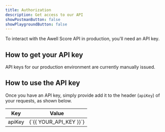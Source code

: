 ```yaml
---
title: Authorization
description: Get access to our API
showPostmanButton: false
showPlaygroundButton: false
---
```


To interact with the Awell Score API in production, you'll need an API key.

## How to get your API key

API keys for our production environment are currently manually issued.

## How to use the API key

Once you have an API key, simply provide add it to the header (`apiKey`) of your requests, as shown below.

<table>
  <thead>
    <tr>
      <th>Key</th>
      <th>Value</th>
    </tr>
  </thead>
  <tbody>
    <tr>
      <td>apiKey</td>
      <td>{`{{ YOUR_API_KEY }}`}</td>
    </tr>
  </tbody>
</table>
